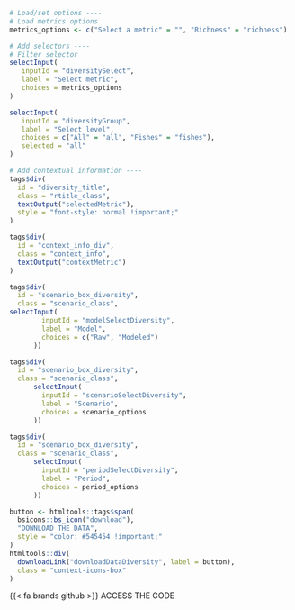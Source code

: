 ::: {.tabdiv}

```r
# Load/set options ----
# Load metrics options
metrics_options <- c("Select a metric" = "", "Richness" = "richness")

# Add selectors ----
# Filter selector
selectInput(
   inputId = "diversitySelect",
   label = "Select metric", 
   choices = metrics_options
)

selectInput(
   inputId = "diversityGroup",
   label = "Select level", 
   choices = c("All" = "all", "Fishes" = "fishes"),
   selected = "all"
)

# Add contextual information ----
tags$div(
  id = "diversity_title",
  class = "rtitle_class",
  textOutput("selectedMetric"),
  style = "font-style: normal !important;"
)

tags$div(
  id = "context_info_div",
  class = "context_info",
  textOutput("contextMetric")
)
```

<div class="bottom-container"> 
::: {.grid .gridaltsm}

::: {.g-col-5}
```r
tags$div(
  id = "scenario_box_diversity",
  class = "scenario_class",
selectInput(
        inputId = "modelSelectDiversity",
        label = "Model",
        choices = c("Raw", "Modeled")
      ))
```
:::

::: {.g-col-4}
```r
tags$div(
  id = "scenario_box_diversity",
  class = "scenario_class",
      selectInput(
        inputId = "scenarioSelectDiversity",
        label = "Scenario",
        choices = scenario_options
      ))
```

:::

::: {.g-col-3}
```r
tags$div(
  id = "scenario_box_diversity",
  class = "scenario_class",
      selectInput(
        inputId = "periodSelectDiversity",
        label = "Period",
        choices = period_options
      ))
```

:::

:::
</div>

<div class="context-icons">

```r
button <- htmltools::tags$span(
  bsicons::bs_icon("download"),
  "DOWNLOAD THE DATA",
  style = "color: #545454 !important;"
)
htmltools::div(
  downloadLink("downloadDataDiversity", label = button),
  class = "context-icons-box"
)
```

<div class="context-icons-box" onclick="location.href='https://github.com/iobis/mpaeu_sdm/blob/main/codes/post_div_richness.R';">{{< fa brands github >}} ACCESS THE CODE</div>

</div>

:::
